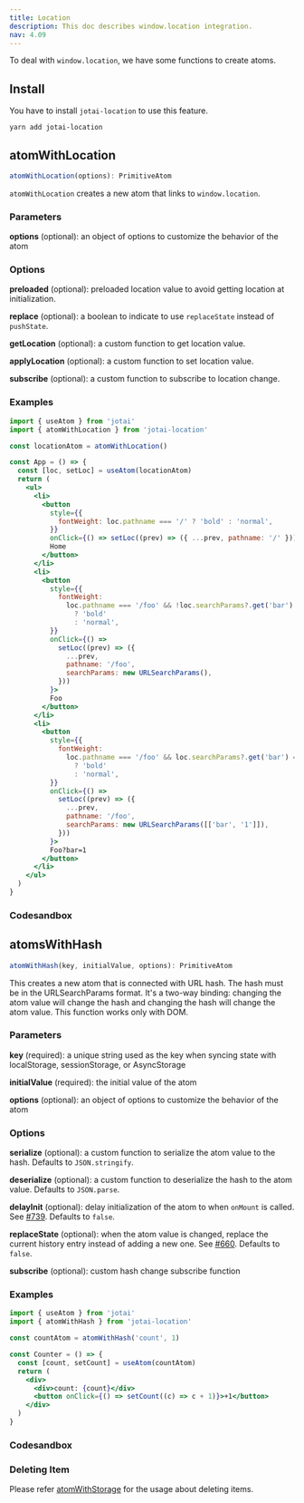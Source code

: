 ```yaml
---
title: Location
description: This doc describes window.location integration.
nav: 4.09
---
```


To deal with `window.location`, we have some functions to create atoms.

## Install

You have to install `jotai-location` to use this feature.

```
yarn add jotai-location
```

## atomWithLocation

```js
atomWithLocation(options): PrimitiveAtom
```

`atomWithLocation` creates a new atom that links to `window.location`.

### Parameters

**options** (optional): an object of options to customize the behavior of the atom

### Options

**preloaded** (optional): preloaded location value to avoid getting location at initialization.

**replace** (optional): a boolean to indicate to use `replaceState` instead of `pushState`.

**getLocation** (optional): a custom function to get location value.

**applyLocation** (optional): a custom function to set location value.

**subscribe** (optional): a custom function to subscribe to location change.

### Examples

```jsx
import { useAtom } from 'jotai'
import { atomWithLocation } from 'jotai-location'

const locationAtom = atomWithLocation()

const App = () => {
  const [loc, setLoc] = useAtom(locationAtom)
  return (
    <ul>
      <li>
        <button
          style={{
            fontWeight: loc.pathname === '/' ? 'bold' : 'normal',
          }}
          onClick={() => setLoc((prev) => ({ ...prev, pathname: '/' }))}>
          Home
        </button>
      </li>
      <li>
        <button
          style={{
            fontWeight:
              loc.pathname === '/foo' && !loc.searchParams?.get('bar')
                ? 'bold'
                : 'normal',
          }}
          onClick={() =>
            setLoc((prev) => ({
              ...prev,
              pathname: '/foo',
              searchParams: new URLSearchParams(),
            }))
          }>
          Foo
        </button>
      </li>
      <li>
        <button
          style={{
            fontWeight:
              loc.pathname === '/foo' && loc.searchParams?.get('bar') === '1'
                ? 'bold'
                : 'normal',
          }}
          onClick={() =>
            setLoc((prev) => ({
              ...prev,
              pathname: '/foo',
              searchParams: new URLSearchParams([['bar', '1']]),
            }))
          }>
          Foo?bar=1
        </button>
      </li>
    </ul>
  )
}
```

### Codesandbox

<CodeSandbox id="kism55" />

## atomsWithHash

```js
atomWithHash(key, initialValue, options): PrimitiveAtom
```

This creates a new atom that is connected with URL hash.
The hash must be in the URLSearchParams format.
It's a two-way binding: changing the atom value will change the hash and
changing the hash will change the atom value.
This function works only with DOM.

### Parameters

**key** (required): a unique string used as the key when syncing state with localStorage, sessionStorage, or AsyncStorage

**initialValue** (required): the initial value of the atom

**options** (optional): an object of options to customize the behavior of the atom

### Options

**serialize** (optional): a custom function to serialize the atom value to the hash. Defaults to `JSON.stringify`.

**deserialize** (optional): a custom function to deserialize the hash to the atom value. Defaults to `JSON.parse`.

**delayInit** (optional): delay initialization of the atom to when `onMount` is called. See [#739](https://github.com/pmndrs/jotai/issues/739#issuecomment-929260696). Defaults to `false`.

**replaceState** (optional): when the atom value is changed, replace the current history entry instead of adding a new one. See [#660](https://github.com/pmndrs/jotai/issues/660). Defaults to `false`.

**subscribe** (optional): custom hash change subscribe function

### Examples

```jsx
import { useAtom } from 'jotai'
import { atomWithHash } from 'jotai-location'

const countAtom = atomWithHash('count', 1)

const Counter = () => {
  const [count, setCount] = useAtom(countAtom)
  return (
    <div>
      <div>count: {count}</div>
      <button onClick={() => setCount((c) => c + 1)}>+1</button>
    </div>
  )
}
```

### Codesandbox

<CodeSandbox id="2mocd1" />

### Deleting Item

Please refer [atomWithStorage](../utils/atom-with-storage.mdx)
for the usage about deleting items.

